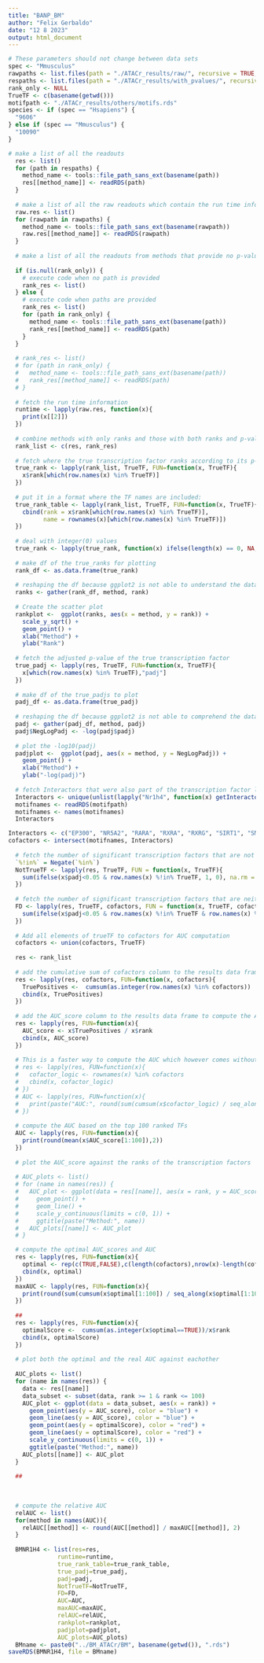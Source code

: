 ```yaml
---
title: "BANP_BM"
author: "Felix Gerbaldo"
date: "12 8 2023"
output: html_document
---
```


```r
# These parameters should not change between data sets
spec <- "Mmusculus"
rawpaths <- list.files(path = "./ATACr_results/raw/", recursive = TRUE, full.names = TRUE)
respaths <- list.files(path = "./ATACr_results/with_pvalues/", recursive = TRUE, full.names = TRUE)
rank_only <- NULL
TrueTF <- c(basename(getwd()))
motifpath <- "./ATACr_results/others/motifs.rds"
species <- if (spec == "Hsapiens") {
  "9606"
} else if (spec == "Mmusculus") {
  "10090"
}
```


```r
# make a list of all the readouts
  res <- list()
  for (path in respaths) {
    method_name <- tools::file_path_sans_ext(basename(path))
    res[[method_name]] <- readRDS(path)
  }
  
  # make a list of all the raw readouts which contain the run time informations
  raw.res <- list()
  for (rawpath in rawpaths) {
    method_name <- tools::file_path_sans_ext(basename(rawpath))
    raw.res[[method_name]] <- readRDS(rawpath)
  }
  
  # make a list of all the readouts from methods that provide no p-values but only scores and ranks
  
  if (is.null(rank_only)) {
    # execute code when no path is provided
    rank_res <- list()
  } else {
    # execute code when paths are provided
    rank_res <- list()
    for (path in rank_only) {
      method_name <- tools::file_path_sans_ext(basename(path))
      rank_res[[method_name]] <- readRDS(path)
    }
  }
  
  # rank_res <- list()
  # for (path in rank_only) {
  #   method_name <- tools::file_path_sans_ext(basename(path))
  #   rank_res[[method_name]] <- readRDS(path)
  # }
  
  # fetch the run time information
  runtime <- lapply(raw.res, function(x){
    print(x[[2]])
  })
  
  # combine methods with only ranks and those with both ranks and p-values
  rank_list <- c(res, rank_res)
  
  # fetch where the true transcription factor ranks according to its p-value
  true_rank <- lapply(rank_list, TrueTF, FUN=function(x, TrueTF){
    x$rank[which(row.names(x) %in% TrueTF)]
  })
  
  # put it in a format where the TF names are included:
  true_rank_table <- lapply(rank_list, TrueTF, FUN=function(x, TrueTF){
    cbind(rank = x$rank[which(row.names(x) %in% TrueTF)],
          name = rownames(x)[which(row.names(x) %in% TrueTF)])
  })
  
  # deal with integer(0) values
  true_rank <- lapply(true_rank, function(x) ifelse(length(x) == 0, NA, x))
  
  # make df of the true_ranks for plotting
  rank_df <- as.data.frame(true_rank)
  
  # reshaping the df because ggplot2 is not able to understand the data otherwise
  ranks <- gather(rank_df, method, rank)
  
  # Create the scatter plot
  rankplot <-  ggplot(ranks, aes(x = method, y = rank)) +
    scale_y_sqrt() +
    geom_point() +
    xlab("Method") +
    ylab("Rank")
  
  # fetch the adjusted p-value of the true transcription factor
  true_padj <- lapply(res, TrueTF, FUN=function(x, TrueTF){
    x[which(row.names(x) %in% TrueTF),"padj"]
  })
  
  # make df of the true_padjs to plot
  padj_df <- as.data.frame(true_padj)
  
  # reshaping the df because ggplot2 is not able to comprehend the data otherwise
  padj <- gather(padj_df, method, padj)
  padj$NegLogPadj <- -log(padj$padj)
  
  # plot the -log10(padj)
  padjplot <-  ggplot(padj, aes(x = method, y = NegLogPadj)) +
    geom_point() +
    xlab("Method") +
    ylab("-log(padj)")
  
  # fetch Interactors that were also part of the transcription factor list provided to each method
  Interactors <- unique(unlist(lapply("Nr1h4", function(x) getInteractors(x, species))))
  motifnames <- readRDS(motifpath)
  motifnames <- names(motifnames)
  Interactors
```


```r
Interactors <- c("EP300", "NR5A2", "RARA", "RXRA", "RXRG", "SIRT1", "SMARCA4")
cofactors <- intersect(motifnames, Interactors)
  
  # fetch the number of significant transcription factors that are not the true TF
  `%!in%` = Negate(`%in%`)
  NotTrueTF <- lapply(res, TrueTF, FUN = function(x, TrueTF){
    sum(ifelse(x$padj<0.05 & row.names(x) %!in% TrueTF, 1, 0), na.rm = TRUE)
  })
  
  # fetch the number of significant transcription factors that are neither the trueTF nor one of its cofactors
  FD <- lapply(res, TrueTF, cofactors, FUN = function(x, TrueTF, cofactors){
    sum(ifelse(x$padj<0.05 & row.names(x) %!in% TrueTF & row.names(x) %!in% cofactors, 1, 0), na.rm = TRUE)
  })
  
  # Add all elements of trueTF to cofactors for AUC computation
  cofactors <- union(cofactors, TrueTF)
  
  res <- rank_list
  
  # add the cumulative sum of cofactors column to the results data frame
  res <- lapply(res, cofactors, FUN=function(x, cofactors){
    TruePositives <-  cumsum(as.integer(row.names(x) %in% cofactors))
    cbind(x, TruePositives)
  })
  
  # add the AUC_score column to the results data frame to compute the AUC
  res <- lapply(res, FUN=function(x){
    AUC_score <- x$TruePositives / x$rank
    cbind(x, AUC_score)
  })
  
  # This is a faster way to compute the AUC which however comes without being able to make a plot out of it. Thus, I leave both alternatives in for now.
  # res <- lapply(res, FUN=function(x){
  #   cofactor_logic <- rownames(x) %in% cofactors
  #   cbind(x, cofactor_logic)
  # })
  # AUC <- lapply(res, FUN=function(x){
  #   print(paste("AUC:", round(sum(cumsum(x$cofactor_logic) / seq_along(x$cofactor_logic)) / nrow(x), 2)))
  # })
  
  # compute the AUC based on the top 100 ranked TFs
  AUC <- lapply(res, FUN=function(x){
    print(round(mean(x$AUC_score[1:100]),2))
  })
  
  # plot the AUC_score against the ranks of the transcription factors
  
  # AUC_plots <- list()
  # for (name in names(res)) {
  #   AUC_plot <- ggplot(data = res[[name]], aes(x = rank, y = AUC_score)) +
  #     geom_point() +
  #     geom_line() +
  #     scale_y_continuous(limits = c(0, 1)) +
  #     ggtitle(paste("Method:", name))
  #   AUC_plots[[name]] <- AUC_plot
  # }

  # compute the optimal AUC_scores and AUC
  res <- lapply(res, FUN=function(x){
    optimal <- rep(c(TRUE,FALSE),c(length(cofactors),nrow(x)-length(cofactors)))
    cbind(x, optimal)
  })
  maxAUC <- lapply(res, FUN=function(x){
    print(round(sum(cumsum(x$optimal[1:100]) / seq_along(x$optimal[1:100])) / 100,2))
  })
  
  ##
  res <- lapply(res, FUN=function(x){
    optimalScore <-  cumsum(as.integer(x$optimal==TRUE))/x$rank
    cbind(x, optimalScore)
  })
  
  # plot both the optimal and the real AUC against eachother
  
  AUC_plots <- list()
  for (name in names(res)) {
    data <- res[[name]]
    data_subset <- subset(data, rank >= 1 & rank <= 100)
    AUC_plot <- ggplot(data = data_subset, aes(x = rank)) +
      geom_point(aes(y = AUC_score), color = "blue") +  
      geom_line(aes(y = AUC_score), color = "blue") +   
      geom_point(aes(y = optimalScore), color = "red") + 
      geom_line(aes(y = optimalScore), color = "red") +
      scale_y_continuous(limits = c(0, 1)) +
      ggtitle(paste("Method:", name))
    AUC_plots[[name]] <- AUC_plot
  }
  
  ##
  
  
  
  # compute the relative AUC
  relAUC <- list()
  for(method in names(AUC)){
    relAUC[[method]] <- round(AUC[[method]] / maxAUC[[method]], 2)
  }
  
  BMNR1H4 <- list(res=res, 
              runtime=runtime, 
              true_rank_table=true_rank_table,
              true_padj=true_padj,
              padj=padj,
              NotTrueTF=NotTrueTF,
              FD=FD,
              AUC=AUC,
              maxAUC=maxAUC,
              relAUC=relAUC,
              rankplot=rankplot,
              padjplot=padjplot,
              AUC_plots=AUC_plots)
  BMname <- paste0("../BM_ATACr/BM", basename(getwd()), ".rds")
saveRDS(BMNR1H4, file = BMname)
```


